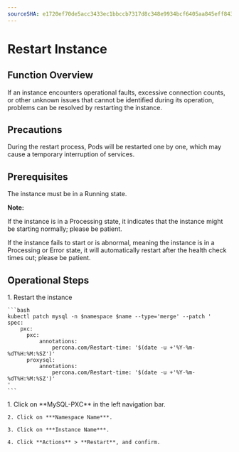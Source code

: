 ```yaml
---
sourceSHA: e1720ef70de5acc3433ec1bbccb7317d8c348e9934bcf6405aa845eff8430a4a
---
```


# Restart Instance

## Function Overview

If an instance encounters operational faults, excessive connection counts, or other unknown issues that cannot be identified during its operation, problems can be resolved by restarting the instance.

## Precautions

During the restart process, Pods will be restarted one by one, which may cause a temporary interruption of services.

## Prerequisites

The instance must be in a Running state.

**Note:**

If the instance is in a Processing state, it indicates that the instance might be starting normally; please be patient.

If the instance fails to start or is abnormal, meaning the instance is in a Processing or Error state, it will automatically restart after the health check times out; please be patient.

## Operational Steps

<Tabs>
  <Tab label="Command Line Operation">
    1. Restart the instance

    ```bash
    kubectl patch mysql -n $namespace $name --type='merge' --patch '
    spec:
        pxc:
          pxc:
              annotations:
                  percona.com/Restart-time: '$(date -u +'%Y-%m-%dT%H:%M:%SZ')'
          proxysql:
              annotations:
                  percona.com/Restart-time: '$(date -u +'%Y-%m-%dT%H:%M:%SZ')'    
    '
    ```
  </Tab>

  <Tab label="UI Operation">
    1. Click on **MySQL-PXC** in the left navigation bar.

    2. Click on ***Namespace Name***.

    3. Click on ***Instance Name***.

    4. Click **Actions** > **Restart**, and confirm.
  </Tab>
</Tabs>
